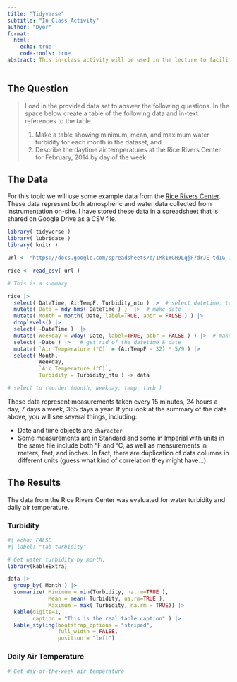 ```yaml
---
title: "Tidyverse"
subtitle: "In-Class Activity"
author: "Dyer"
format: 
  html:
    echo: true 
    code-tools: true
abstract: This in-class activity will be used in the lecture to facilitate the use of several aspects relevant to applying the 'verbs' of data manipulation using the `tidyverse` library.
---
```



## The Question

> Load in the provided data set to answer the following questions.  In the space below create a table of the following data and in-text references to the table.   
>
>  1. Make a table showing minimum, mean, and maximum water turbidity for each month in the dataset, and     
>  2. Describe the daytime air temperatures at the Rice Rivers Center for February, 2014 by day of the week



## The Data

For this topic we will use some example data from the [Rice Rivers Center](https://ricerivers.vcu.edu).  These data represent both atmospheric and water data collected from instrumentation on-site.  I have stored these data in a spreadsheet that is shared on Google Drive as a CSV file.

```r
library( tidyverse )
library( lubridate )
library( knitr )

url <- "https://docs.google.com/spreadsheets/d/1Mk1YGH9LqjF7drJE-td1G_JkdADOU0eMlrP01WFBT8s/pub?gid=0&single=true&output=csv"

rice <- read_csv( url )

# This is a summary 
```


```r
rice |>
  select( DateTime, AirTempF, Turbidity_ntu ) |>  # select datetime, temp, turbidity 
  mutate( Date = mdy_hms( DateTime ) )  |>  # make date
  mutate( Month = month( Date, label=TRUE, abbr = FALSE ) ) |>
  droplevels() |>
  select( -DateTime )  |>
  mutate( Weekday = wday( Date, label=TRUE, abbr = FALSE ) ) |>  # make month &  weekday 
  select( -Date ) |>   # get rid of the datetime & date 
  mutate( `Air Temperature (°C)` = (AirTempF - 32) * 5/9 ) |> 
  select( Month, 
          Weekday, 
          `Air Temperature (°C)`, 
          Turbidity = Turbidity_ntu ) -> data 

# select to reorder (month, weekday, temp, turb )
```

These data represent measurements taken every 15 minutes, 24 hours a day, 7 days a week, 365 days a year.  If you look at the summary of the data above, you will see several things, including:

- Date and time objects are `character`
- Some measurements are in Standard and some in Imperial with units in the same file include both °F and °C, as well as measurements in meters, feet, and inches.  In fact, there are duplication of data columns in different units (guess what kind of correlation they might have...)

## The Results

The data from the Rice Rivers Center was evaluated for water turbidity and daily air temperature.

### Turbidity 

```r
#| echo: FALSE 
#| label: "tab-turbidity"

# Get water turbidity by month.
library(kableExtra)

data |>
  group_by( Month ) |>
  summarize( Minimum = min(Turbidity, na.rm=TRUE ),
             Mean = mean( Turbidity, na.rm=TRUE ), 
             Maximum = max( Turbidity, na.rm = TRUE)) |>
  kable(digits=1, 
        caption = "This is the real table caption" ) |>
  kable_styling(bootstrap_options = "striped", 
                full_width = FALSE, 
                position = "left")

```



### Daily Air Temperature

```r
# Get day-of-the-week air temperature

```


